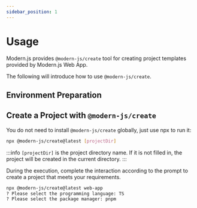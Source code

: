 ```yaml
---
sidebar_position: 1
---
```


# Usage

Modern.js provides `@modern-js/create` tool for creating project templates provided by Modern.js Web App.

The following will introduce how to use `@modern-js/create`.

## Environment Preparation


<Prerequisites />

## Create a Project with `@modern-js/create`

You do not need to install `@modern-js/create` globally, just use npx to run it:

```bash
npx @modern-js/create@latest [projectDir]
```

:::info
`[projectDir]` is the project directory name. If it is not filled in, the project will be created in the current directory.
:::

During the execution, complete the interaction according to the prompt to create a project that meets your requirements.

```bash
npx @modern-js/create@latest web-app
? Please select the programming language: TS
? Please select the package manager: pnpm
```
